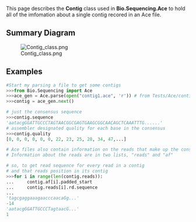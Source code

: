 This page describes the '''Contig''' class used in '''Bio.Sequencing.Ace''' to hold all of the imfomation about a single contig recored in an Ace file.




== Summary Diagram ==
[[Image:Contig_class.png|center]]

== Examples ==
<source lang=Python>
#Start my parsing a file to get some contigs 
>>>from Bio.Sequencing import Ace
>>>ace_gen = Ace.parse(open("contig1.ace", 'r')) # from Tests/Ace/contig1.ace
>>>contig = ace_gen.next()

# just the consensus sequence
>>>contig.sequence
'aatacgGGATTGCCCTAGTAACGGCGAGTGAAGCGGCAACAGCTCAAATTTG......'
# assembler designated quality for each base in the consensus
>>>contig.quality
[0, 0, 0, 0, 0, 0, 22, 23, 25, 28, 34, 47,...]

# Ace files also contain information on the reads that make up the consensus.
# Information about the reads are in two lists, "reads" and "af"

# so, to get read sequence for every read in a contig
# and that reads position in its contig
>>>for i in range(len(contig.reads)):               
...     contig.af[i].padded_start           
...     contig.reads[i].rd.sequence
...                                
'tagcgaggaaagaacccaacaGg...'
-14  
'aatacgGGATTGCCCTagtaacG...'
1
</source>